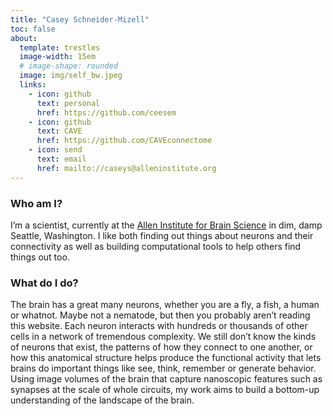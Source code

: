 ```yaml
---
title: "Casey Schneider-Mizell"
toc: false
about:
  template: trestles
  image-width: 15em
  # image-shape: rounded
  image: img/self_bw.jpeg
  links:
    - icon: github
      text: personal
      href: https://github.com/ceesem
    - icon: github
      text: CAVE
      href: https://github.com/CAVEconnectome
    - icon: send
      text: email
      href: mailto://caseys@alleninstitute.org
---
```


### Who am I?

I'm a scientist, currently at the [Allen Institute for Brain Science](https://www.alleninstitute.org) in dim, damp Seattle, Washington.
I like both finding out things about neurons and their connectivity as well as building computational tools to help others find things out too.

### What do I do?

The brain has a great many neurons, whether you are a fly, a fish, a human or whatnot.
Maybe not a nematode, but then you probably aren't reading this website.
Each neuron interacts with hundreds or thousands of other cells in a network of tremendous complexity.
We still don't know the kinds of neurons that exist, the patterns of how they connect to one another, or how this anatomical structure helps produce the functional activity that lets brains do important things like see, think, remember or generate behavior.
Using image volumes of the brain that capture nanoscopic features such as synapses at the scale of whole circuits, my work aims to build a bottom-up understanding of the landscape of the brain.
